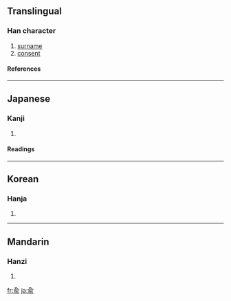 {{see|俞}}
==Translingual==
===Han character===
{{Han char|rn=11|rad=入|as=07|sn=9|four=|canj=人一月女 (OMBV)}}
# [[surname]]
# [[consent]]
====References====
{{Han ref|kx=0126.150|dkj=01437|hdz=10155.050|uh=516A|ud=20842}}
----
==Japanese==
===Kanji===
{{ja-kanji|grade=|rs=入07}}
# {{defn|Japanese}} 
====Readings====
{{ja-readings|on=[[ゆ]] (yu)|kun=[[しかり]] (shikari)}}
----
==Korean==
===Hanja===
{{ko-hanja|hangeul=[[유]]|rv=yu|mr=yu}}
# {{defn|Korean}}
----
==Mandarin==
===Hanzi===
{{cmn-hanzi|pin=[[shù]] ([[shu4]]), [[yú]] ([[yu2]])|wg=shu<sup>4</sup>, yü<sup>2</sup>}}
# {{defn|Mandarin}}

[[fr:兪]]
[[ja:兪]]